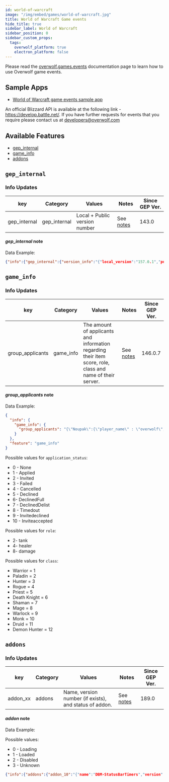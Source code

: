 ```yaml
---
id: world-of-warcraft
image: "/img/embed/games/world-of-warcraft.jpg"
title: World of Warcraft Game events
hide_title: true
sidebar_label: World of Warcraft
sidebar_position: 0
sidebar_custom_props:
  tags:
    overwolf_platform: true
    electron_platform: false
---
```


<!-- GENERATED USING /scripts/generate.js -->

<head>
  <meta name="keywords" content="API for World of Warcraft, World of Warcraft API, SDK for World of Warcraft, World of Warcraft SDK"/>
</head>

<GameInfo gameId={765} page="docs" />

Please read the [overwolf.games.events](/api/live-game-data) documentation page to learn how to use Overwolf game events.

## Sample Apps
* [World of Warcraft game events sample app](https://github.com/overwolf/events-sample-app)

An official Blizzard API is available at the following link - https://develop.battle.net/.
If you have further requests for events that you require please contact us at developers@overwolf.com

## Available Features

* [gep_internal](#gep_internal)
* [game_info](#game_info)
* [addons](#addons)

## `gep_internal`

### Info Updates

key          | Category    | Values                    | Notes                 | Since GEP Ver. |
------------ | ------------| ------------------------- | --------------------- | ------------- | 
gep_internal | gep_internal| Local + Public version number|See [notes](#gep_internal-note)|   143.0       |

#### *gep_internal* note

Data Example:

```json
{"info":{"gep_internal":{"version_info":"{"local_version":"157.0.1","public_version":"157.0.1","is_updated":true}"}},"feature":"gep_internal"}
```

## `game_info`

### Info Updates

key            | Category         | Values                               | Notes                            | Since GEP Ver. |
-------------- | -----------------| ------------------------------------ | -------------------------------- | -------------  | 
group_applicants| game_info | The amount of applicants and information regarding their item score, role, class and name of their server. | See [notes](#group_applicants-note)   | 146.0.7 |

#### *group_applicants* note

Data Example:

```json
{
  "info": {
    "game_info": {
      "group_applicants": "{\"Noupak\":{\"player_name\" : \"overwolf\", \"server_name\" : \"Drak'thul\", \"applicant_id\" : \"1\", \"application_status\" : \"10\", \"level\" : \"70\", \"item_level\" : \"406\", \"honor_level\" : \"0\", \"role\" : \"8\",\"rating\" : \"2037\",\"class\" : \"1\"}}"
    }
  },
  "feature": "game_info"
}
```

Possible values for `application_status`:

* 0 - None
* 1 - Applied
* 2 - Invited
* 3 - Failed
* 4 - Cancelled
* 5 - Declined
* 6- DeclinedFull
* 7 - DeclinedDelist
* 8 - Timedout
* 9 - Invitedeclined
* 10 - Inviteaccepted

Possible values for `role`:

* 2- tank
* 4- healer
* 8- damage

Possible values for `class`:

* Warrior = 1
* Paladin = 2
* Hunter = 3
* Rogue = 4
* Priest = 5
* Death Knight = 6
* Shaman = 7
* Mage = 8
* Warlock = 9
* Monk = 10
* Druid = 11
* Demon Hunter = 12

## `addons`

### Info Updates

key            | Category         | Values                               | Notes                            | Since GEP Ver. |
-------------- | -----------------| ------------------------------------ | -------------------------------- | -------------  | 
addon_xx      | addons           | Name, version number (if exists), and status of addon. | See [notes](#addon-note)   | 189.0 |

#### *addon* note

Data Example:

Possible values:

* 0 - Loading
* 1 - Loaded
* 2 - Disabled
* 3 - Unknown

```json
{"info":{"addons":{"addon_10":"{"name":"DBM-StatusBarTimers","version":"8110645","status":"1"}"}},"feature":"addons"}
```

<!--#### *var_addon* note

* This info-update should be used by addon creators who wish to integrate their WoW addon with an Overwolf app.
* The event is not fired everytime but occurs only if the value of the variable has changed.
* Remember that variables defined in "SavedVariables" section saves its values between play session. In most cases, in order to use them correctly, you need to reinitialize them on "VARIABLES_LOADED" game event.
* Use case example:
   * WoW addon that monitors real-time damage, healing, etc. sends this data to an Overwolf application that displays a game summary screen with interesting stats, video highlights and more.
* How it works?
   * You can use the sample app addon <a href="https://github.com/overwolf/events-sample-apps/tree/master/wow-addon-variables-sample-app" target="_blank">here</a>
   * In the addon .toc file in section "SavedVariables" - In order to not overwrite other Addons, please define new variables named “owf_%addon_name%_%var_name%” where addon_name is your own addon name and var_name as you want.
   * The addon LUA file should update these variables with the relevant data the Overwolf app should consume.  
   * Each of these vars will update Overwolf with their current value during the game.
   * The Overwolf application reads these values in real time and displays the relevant information to the user, or performs certain actions (e.g. recording an interesting video highlight).
* Supported variable types are:
  * LUA_TSTRING
  * LUA_TNUMBER
  * LUA_TBOOLEAN
  * LUA_TNIL

Data Example:

```json
{"feature":"addons","category":"addons","key":"var_addon_1","value":"{\"owf_var2\":\"test 123\",\"owf_var5\":\"123 test\",\"owf_var6\":\"55\"}"}
```
-->
